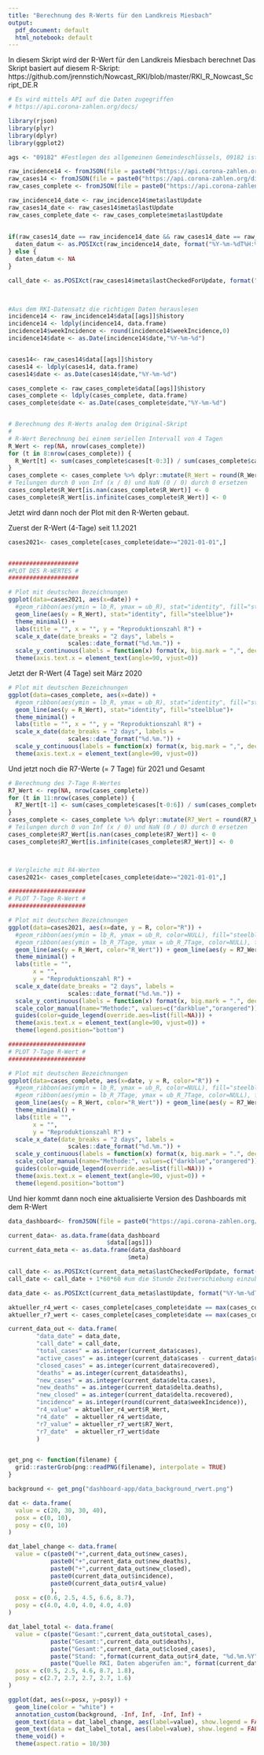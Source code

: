 ```yaml
---
title: "Berechnung des R-Werts für den Landkreis Miesbach"
output:
  pdf_document: default
  html_notebook: default
---
```


In diesem Skript wird der R-Wert für den Landkreis Miesbach berechnet
Das Skript basiert auf diesem R-Skript: https://github.com/jrennstich/Nowcast_RKI/blob/master/RKI_R_Nowcast_Script_DE.R


```r
# Es wird mittels API auf die Daten zugegriffen
# https://api.corona-zahlen.org/docs/

library(rjson)
library(plyr)
library(dplyr)
library(ggplot2)

ags <- "09182" #Festlegen des allgemeinen Gemeindeschlüssels, 09182 ist Miesbach

raw_incidence14 <- fromJSON(file = paste0("https://api.corona-zahlen.org/districts/", ags, "/history/incidence/14"), method='C')
raw_cases14 <- fromJSON(file = paste0("https://api.corona-zahlen.org/districts/", ags, "/history/cases/14"), method='C')
raw_cases_complete <- fromJSON(file = paste0("https://api.corona-zahlen.org/districts/", ags, "/history/cases"), method='C')

raw_incidence14_date <- raw_incidence14$meta$lastUpdate
raw_cases14_date <- raw_cases14$meta$lastUpdate
raw_cases_complete_date <- raw_cases_complete$meta$lastUpdate
  
  
if(raw_cases14_date == raw_incidence14_date && raw_cases14_date == raw_cases_complete_date){
  daten_datum <- as.POSIXct(raw_incidence14_date, format("%Y-%m-%dT%H:%M:%S"), tz ="UTC")
} else {
  daten_datum <- NA
}

call_date <- as.POSIXct(raw_cases14$meta$lastCheckedForUpdate, format("%Y-%m-%dT%H:%M:%S"), tz ="UTC")
  


#Aus dem RKI-Datensatz die richtigen Daten herauslesen
incidence14 <- raw_incidence14$data[[ags]]$history
incidence14 <- ldply(incidence14, data.frame)
incidence14$weekIncidence <- round(incidence14$weekIncidence,0)
incidence14$date <- as.Date(incidence14$date,"%Y-%m-%d")


cases14<- raw_cases14$data[[ags]]$history
cases14 <- ldply(cases14, data.frame)
cases14$date <- as.Date(cases14$date,"%Y-%m-%d")

cases_complete <- raw_cases_complete$data[[ags]]$history
cases_complete <- ldply(cases_complete, data.frame)
cases_complete$date <- as.Date(cases_complete$date,"%Y-%m-%d")


# Berechnung des R-Werts analog dem Original-Skript
#
# R-Wert Berechnung bei einem seriellen Intervall von 4 Tagen 
R_Wert <- rep(NA, nrow(cases_complete)) 
for (t in 8:nrow(cases_complete)) { 
  R_Wert[t] <- sum(cases_complete$cases[t-0:3]) / sum(cases_complete$cases[t-4:7])
} 
cases_complete <- cases_complete %>% dplyr::mutate(R_Wert = round(R_Wert, digits = 2))
# Teilungen durch 0 von Inf (x / 0) und NaN (0 / 0) durch 0 ersetzen
cases_complete$R_Wert[is.nan(cases_complete$R_Wert)] <- 0
cases_complete$R_Wert[is.infinite(cases_complete$R_Wert)] <- 0

```

Jetzt wird dann noch der Plot mit den R-Werten gebaut.

Zuerst der R-Wert (4-Tage) seit 1.1.2021

```r
cases2021<- cases_complete[cases_complete$date>="2021-01-01",]


####################
#PLOT DES R-WERTES #
####################

# Plot mit deutschen Bezeichnungen
ggplot(data=cases2021, aes(x=date)) +
  #geom_ribbon(aes(ymin = lb_R, ymax = ub_R), stat="identity", fill="steelblue")+
  geom_line(aes(y = R_Wert), stat="identity", fill="steelblue")+
  theme_minimal() + 
  labs(title = "", x = "", y = "Reproduktionszahl R") + 
  scale_x_date(date_breaks = "2 days", labels = 
                 scales::date_format("%d.%m.")) + 
  scale_y_continuous(labels = function(x) format(x, big.mark = ",", decimal.mark = ".", scientific = FALSE)) + 
  theme(axis.text.x = element_text(angle=90, vjust=0))
```

Jetzt der R-Wert (4 Tage) seit März 2020

```r
# Plot mit deutschen Bezeichnungen
ggplot(data=cases_complete, aes(x=date)) +
  #geom_ribbon(aes(ymin = lb_R, ymax = ub_R), stat="identity", fill="steelblue")+
  geom_line(aes(y = R_Wert), stat="identity", fill="steelblue")+
  theme_minimal() + 
  labs(title = "", x = "", y = "Reproduktionszahl R") + 
  scale_x_date(date_breaks = "2 days", labels = 
                 scales::date_format("%d.%m.")) + 
  scale_y_continuous(labels = function(x) format(x, big.mark = ",", decimal.mark = ".", scientific = FALSE)) + 
  theme(axis.text.x = element_text(angle=90, vjust=0))
```
Und jetzt noch die R7-Werte (= 7 Tage) für 2021 und Gesamt

```r

# Berechnung des 7-Tage R-Wertes
R7_Wert <- rep(NA, nrow(cases_complete)) 
for (t in 11:nrow(cases_complete)) { 
  R7_Wert[t-1] <- sum(cases_complete$cases[t-0:6]) / sum(cases_complete$cases[t-4:10]) 
}
cases_complete <- cases_complete %>% dplyr::mutate(R7_Wert = round(R7_Wert, digits = 2)) 
# Teilungen durch 0 von Inf (x / 0) und NaN (0 / 0) durch 0 ersetzen
cases_complete$R7_Wert[is.nan(cases_complete$R7_Wert)] <- 0
cases_complete$R7_Wert[is.infinite(cases_complete$R7_Wert)] <- 0



# Vergleiche mit R4-Werten 
cases2021<- cases_complete[cases_complete$date>="2021-01-01",]

######################
# PLOT 7-Tage R-Wert #
######################

# Plot mit deutschen Bezeichnungen
ggplot(data=cases2021, aes(x=date, y = R, color="R")) + 
  #geom_ribbon(aes(ymin = lb_R, ymax = ub_R, color=NULL), fill="steelblue") + 
  #geom_ribbon(aes(ymin = lb_R_7Tage, ymax = ub_R_7Tage, color=NULL), fill="orange") + 
  geom_line(aes(y = R_Wert, color="R_Wert")) + geom_line(aes(y = R7_Wert, color="R7_Wert"), size = 1) +
  theme_minimal() + 
  labs(title = "", 
       x = "", 
       y = "Reproduktionszahl R") + 
  scale_x_date(date_breaks = "2 days", labels = 
                 scales::date_format("%d.%m.")) + 
  scale_y_continuous(labels = function(x) format(x, big.mark = ".", decimal.mark = ",", scientific = FALSE)) + 
  scale_color_manual(name="Methode:", values=c("darkblue","orangered")) +
  guides(color=guide_legend(override.aes=list(fill=NA))) + 
  theme(axis.text.x = element_text(angle=90, vjust=0)) + 
  theme(legend.position="bottom")

```
```r

######################
# PLOT 7-Tage R-Wert #
######################

# Plot mit deutschen Bezeichnungen
ggplot(data=cases_complete, aes(x=date, y = R, color="R")) + 
  #geom_ribbon(aes(ymin = lb_R, ymax = ub_R, color=NULL), fill="steelblue") + 
  #geom_ribbon(aes(ymin = lb_R_7Tage, ymax = ub_R_7Tage, color=NULL), fill="orange") + 
  geom_line(aes(y = R_Wert, color="R_Wert")) + geom_line(aes(y = R7_Wert, color="R7_Wert"), size = 1) +
  theme_minimal() + 
  labs(title = "", 
       x = "", 
       y = "Reproduktionszahl R") + 
  scale_x_date(date_breaks = "2 days", labels = 
                 scales::date_format("%d.%m.")) + 
  scale_y_continuous(labels = function(x) format(x, big.mark = ".", decimal.mark = ",", scientific = FALSE)) + 
  scale_color_manual(name="Methode:", values=c("darkblue","orangered")) +
  guides(color=guide_legend(override.aes=list(fill=NA))) + 
  theme(axis.text.x = element_text(angle=90, vjust=0)) + 
  theme(legend.position="bottom")

```




Und hier kommt dann noch eine aktualisierte Version des Dashboards mit dem R-Wert

```r
data_dashboard<- fromJSON(file = paste0("https://api.corona-zahlen.org/districts/", ags))

current_data<- as.data.frame(data_dashboard
                            $data[[ags]])
current_data_meta <- as.data.frame(data_dashboard
                                  $meta)

call_date <- as.POSIXct(current_data_meta$lastCheckedForUpdate, format("%Y-%m-%dT%H:%M:%S"), tz ="UTC")
call_date <- call_date + 1*60*60 #um die Stunde Zeitverschiebung einzubeziehen

data_date <- as.POSIXct(current_data_meta$lastUpdate, format("%Y-%m-%dT%H:%M:%S"), tz ="UTC")

aktueller_r4_wert <- cases_complete[cases_complete$date == max(cases_complete$date),c('date','R_Wert')]
aktueller_r7_wert <- cases_complete[cases_complete$date == max(cases_complete$date)-1,c('date','R7_Wert')]

current_data_out <- data.frame(
		"data_date" = data_date,
		"call_date" = call_date,
		"total_cases" = as.integer(current_data$cases),
		"active_cases" = as.integer(current_data$cases - current_data$recovered - current_data$deaths),
		"closed_cases" = as.integer(current_data$recovered),
		"deaths" = as.integer(current_data$deaths),
		"new_cases" = as.integer(current_data$delta.cases),
		"new_deaths" = as.integer(current_data$delta.deaths),
		"new_closed" = as.integer(current_data$delta.recovered),
		"incidence" = as.integer(round(current_data$weekIncidence)),
		"r4_value" = aktueller_r4_wert$R_Wert,
		"r4_date"  = aktueller_r4_wert$date,
		"r7_value" = aktueller_r7_wert$R7_Wert,
		"r7_date"  = aktueller_r7_wert$date
		)


get_png <- function(filename) {
  grid::rasterGrob(png::readPNG(filename), interpolate = TRUE)
}

background <- get_png("dashboard-app/data_background_rwert.png")

dat <- data.frame(
  value = c(20, 30, 30, 40),
  posx = c(0, 10),
  posy = c(0, 10)
)

dat_label_change <- data.frame(
  value = c(paste0("+",current_data_out$new_cases), 
            paste0("+",current_data_out$new_deaths), 
            paste0("+",current_data_out$new_closed), 
            paste0(current_data_out$incidence),
            paste0(current_data_out$r4_value)
            ),
  posx = c(0.6, 2.5, 4.5, 6.6, 8.7),
  posy = c(4.0, 4.0, 4.0, 4.0, 4.0)
)

dat_label_total <- data.frame(
  value = c(paste("Gesamt:",current_data_out$total_cases),
            paste("Gesamt:",current_data_out$deaths),
            paste("Gesamt:",current_data_out$closed_cases),
            paste("Stand: ",format(current_data_out$r4_date, "%d.%m.%Y")),
            paste("Quelle RKI, Daten abgerufen am:", format(current_data_out$call_date, "%d.%m.%Y um %H:%M Uhr"))),
  posx = c(0.5, 2.5, 4.6, 8.7, 1.8),
  posy = c(2.7, 2.7, 2.7, 2.7, 1.6)
)

ggplot(dat, aes(x=posx, y=posy)) +
  geom_line(color = "white") +
  annotation_custom(background, -Inf, Inf, -Inf, Inf) +
  geom_text(data = dat_label_change, aes(label=value), show.legend = FALSE, size=6) +
  geom_text(data = dat_label_total, aes(label=value), show.legend = FALSE, size=3) +
  theme_void() +
  theme(aspect.ratio = 10/30)


```

